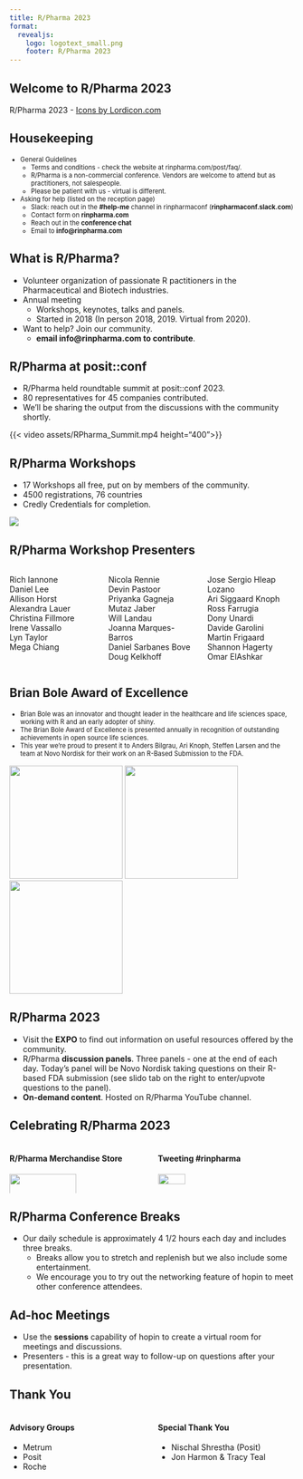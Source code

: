 ```yaml
---
title: R/Pharma 2023
format:
  revealjs:
    logo: logotext_small.png
    footer: R/Pharma 2023
---
```


## Welcome to R/Pharma 2023

<script src="https://cdn.lordicon.com/lordicon-1.1.0.js"></script>
<lord-icon
    src="https://cdn.lordicon.com/lupuorrc.json"
    trigger="loop"
    style="width:500px;height:500px">
</lord-icon>


::: footer
R/Pharma 2023  -  <a href="https://lordicon.com/">Icons by Lordicon.com</a>
:::

## Housekeeping

::: {style="font-size: 80%;"}
-  General Guidelines
    -  Terms and conditions - check the website at rinpharma.com/post/faq/.
    -  R/Pharma is a non-commercial conference.  Vendors are welcome to attend but as practitioners, not salespeople.
    -  Please be patient with us - virtual is different.
-  Asking for help (listed on the reception page)
    - Slack: reach out in the **#help-me** channel in rinpharmaconf (**rinpharmaconf.slack.com**)
    -  Contact form on **rinpharma.com**
    -  Reach out in the **conference chat**
    -  Email to **info@rinpharma.com**
:::

## What is R/Pharma?

-  Volunteer organization of passionate R pactitioners in the Pharmaceutical and Biotech industries.
-  Annual meeting
    -  Workshops, keynotes, talks and panels.
    -  Started in 2018 (In person 2018, 2019.  Virtual from 2020).
-  Want to help?  Join our community.
    -  **email info@rinpharma.com to contribute**.

## R/Pharma at posit::conf

-  R/Pharma held roundtable summit at posit::conf 2023.
-  80 representatives for 45 companies contributed.
-  We'll be sharing the output from the discussions with the community shortly.

{{< video assets/RPharma_Summit.mp4 height="400">}}

## R/Pharma Workshops

-  17 Workshops all free, put on by members of the community.
-  4500 registrations, 76 countries
-  Credly Credentials for completion.

![](assets/credly.png)

## R/Pharma Workshop Presenters

:::: {.columns}

::: {.column width="33%"}
Rich Iannone  
Daniel Lee  
Allison Horst  
Alexandra Lauer  
Christina Fillmore  
Irene Vassallo  
Lyn Taylor  
Mega Chiang
:::

::: {.column width="33%"}
Nicola Rennie  
Devin Pastoor  
Priyanka Gagneja  
Mutaz Jaber  
Will Landau  
Joanna Marques-Barros  
Daniel Sarbanes Bove  
Doug Kelkhoff
:::

::: {.column width="33%"}
Jose Sergio Hleap Lozano  
Ari Siggaard Knoph  
Ross Farrugia  
Dony Unardi  
Davide Garolini  
Martin Frigaard  
Shannon Hagerty  
Omar ElAshkar
:::

::::

## Brian Bole Award of Excellence

::: {style="font-size: 80%;"}

-  Brian Bole was an innovator and thought leader in the healthcare and life sciences space, working with R and an early adopter of shiny.
-  The Brian Bole Award of Excellence is presented annually in recognition of outstanding achievements in open source life sciences.
-  This year we're proud to present it to Anders Bilgrau, Ari Knoph, Steffen Larsen and the team at Novo Nordisk for their work on an R-Based Submission to the FDA.

:::

![](assets/abiu_hex.png){width=200}
![](assets/aikp_hex.png){width=200}
![](assets/sffl_hex.png){width=200}


## R/Pharma 2023

-  Visit the **EXPO** to find out information on useful resources offered by the community.
-  R/Pharma **discussion panels**.  Three panels - one at the end of each day.  Today's panel will be Novo Nordisk taking questions on their R-based FDA submission (see slido tab on the right to enter/upvote questions to the panel).
-  **On-demand content**.  Hosted on R/Pharma YouTube channel.

## Celebrating R/Pharma 2023

:::: {.columns}

::: {.column width="50%"}
#### R/Pharma Merchandise Store
![](assets/bonfire.png){width=70%}
:::

::: {.column width="50%"}
#### Tweeting #rinpharma
![](assets/twitter-hashtag.png){width=45%}
:::

::::

## R/Pharma Conference Breaks

-  Our daily schedule is approximately 4 1/2 hours each day and includes three breaks.
    -  Breaks allow you to stretch and replenish but we also include some entertainment.
    -  We encourage you to try out the networking feature of hopin to meet other conference attendees.

## Ad-hoc Meetings

-  Use the **sessions** capability of hopin to create a virtual room for meetings and discussions.
-  Presenters - this is a great way to follow-up on questions after your presentation.

## Thank You

:::: {.columns}

::: {.column width="50%"}
#### Advisory Groups
-  Metrum 
-  Posit
-  Roche
:::
::: {.column width="50%"}
#### Special Thank You
-  Nischal Shrestha (Posit)
-  Jon Harmon & Tracy Teal
:::

::::



